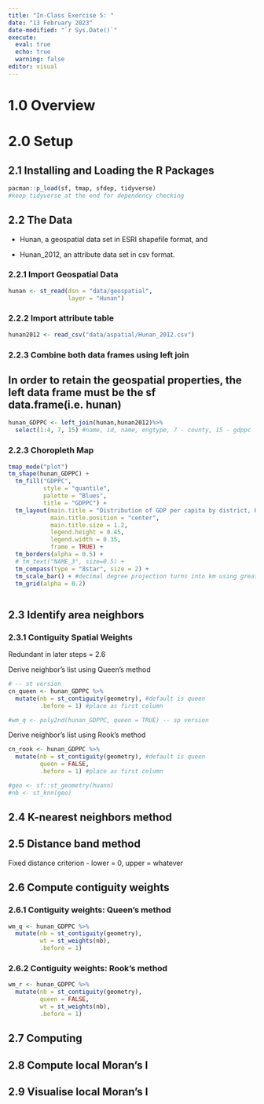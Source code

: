 ```yaml
---
title: "In-Class Exercise 5: "
date: "13 February 2023"
date-modified: "`r Sys.Date()`"
execute: 
  eval: true
  echo: true
  warning: false
editor: visual
---
```


# 1.0 Overview

# 2.0 Setup

## 2.1 Installing and Loading the R Packages

```r
pacman::p_load(sf, tmap, sfdep, tidyverse)
#keep tidyverse at the end for dependency checking
```

## 2.2 The Data

-   Hunan, a geospatial data set in ESRI shapefile format, and

-   Hunan_2012, an attribute data set in csv format.

### 2.2.1 Import Geospatial Data

```r
hunan <- st_read(dsn = "data/geospatial", 
                 layer = "Hunan")
```

### 2.2.2 Import attribute table

```r
hunan2012 <- read_csv("data/aspatial/Hunan_2012.csv")
```

### 2.2.3 Combine both data frames using left join

::: callout-important
## In order to retain the geospatial properties, the left data frame must be the sf data.frame(i.e. hunan)
:::

```r
hunan_GDPPC <- left_join(hunan,hunan2012)%>%
  select(1:4, 7, 15) #name, id, name, engtype, 7 - county, 15 - gdppc
```

### 2.2.3 Choropleth Map

```r

tmap_mode("plot")
tm_shape(hunan_GDPPC) + 
  tm_fill("GDPPC",
          style = "quantile",
          palette = "Blues",
          title = "GDPPC") + 
  tm_layout(main.title = "Distribution of GDP per capita by district, Hunan Province",
            main.title.position = "center",
            main.title.size = 1.2,
            legend.height = 0.45,
            legend.width = 0.35,
            frame = TRUE) + 
  tm_borders(alpha = 0.5) + 
  # tm_text("NAME_3", size=0.5) + 
  tm_compass(type = "8star", size = 2) + 
  tm_scale_bar() + #decimal degree projection turns into km using great circle calculation 
  tm_grid(alpha = 0.2)



```

## 2.3 Identify area neighbors

### 2.3.1 Contiguity Spatial Weights

Redundant in later steps = 2.6

Derive neighbor's list using Queen's method

```r
# -- st version
cn_queen <- hunan_GDPPC %>%
  mutate(nb = st_contiguity(geometry), #default is queen
         .before = 1) #place as first column

#wm_q <- poly2nd(hunan_GDPPC, queen = TRUE) -- sp version
```

Derive neighbor's list using Rook's method

```r
cn_rook <- hunan_GDPPC %>%
  mutate(nb = st_contiguity(geometry), #default is queen
         queen = FALSE,
         .before = 1) #place as first column
```

```r
#geo <- sf::st_geometry(huann)
#nb <- st_knn(geo)

```

## 2.4 K-nearest neighbors method

## 2.5 Distance band method

Fixed distance criterion - lower = 0, upper = whatever

## 2.6 Compute contiguity weights

### 2.6.1 Contiguity weights: Queen's method

```r
wm_q <- hunan_GDPPC %>%
  mutate(nb = st_contiguity(geometry),
         wt = st_weights(nb),
         .before = 1)
```

### 2.6.2 Contiguity weights: Rook's method

```r
wm_r <- hunan_GDPPC %>%
  mutate(nb = st_contiguity(geometry),
         queen = FALSE,
         wt = st_weights(nb),
         .before = 1)
```

## 2.7 Computing

## 2.8 Compute local Moran's I

## 2.9 Visualise local Moran's I
